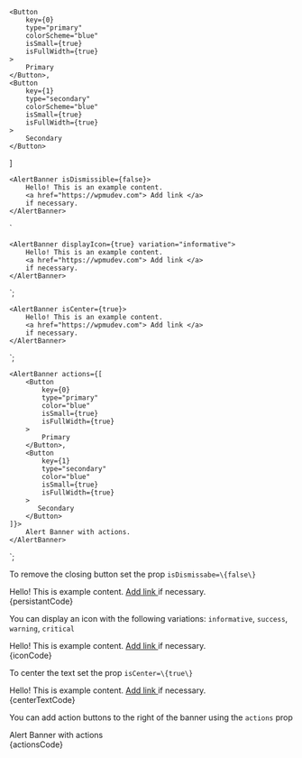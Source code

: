 

    <Button
        key={0}
        type="primary"
        colorScheme="blue"
        isSmall={true}
        isFullWidth={true}
    >
        Primary
    </Button>,
    <Button
        key={1}
        type="secondary"
        colorScheme="blue"
        isSmall={true}
        isFullWidth={true}
    >
        Secondary
    </Button>
]

    <AlertBanner isDismissible={false}>
        Hello! This is an example content.
        <a href="https://wpmudev.com"> Add link </a>
        if necessary.
    </AlertBanner>
`

    <AlertBanner displayIcon={true} variation="informative">
        Hello! This is an example content.
        <a href="https://wpmudev.com"> Add link </a>
        if necessary.
    </AlertBanner>
`;

    <AlertBanner isCenter={true}>
        Hello! This is an example content.
        <a href="https://wpmudev.com"> Add link </a>
        if necessary.
    </AlertBanner>
`;

    <AlertBanner actions={[
        <Button
            key={0}
            type="primary"
            color="blue"
            isSmall={true}
            isFullWidth={true}
        >
            Primary
        </Button>,
        <Button
            key={1}
            type="secondary"
            color="blue"
            isSmall={true}
            isFullWidth={true}
        >
           Secondary
        </Button>
    ]}>
        Alert Banner with actions.
    </AlertBanner>
`;

<Section title="Persistant" contained={true} style={{ paddingRight: 0, paddingLeft: 0 }}>
	<p> To remove the closing button set the prop <Code small={true}>isDismissabe=\{false\}</Code></p>
	<Preview wrapper={true}>
	<div style={{padding: 20}}>
		<AlertBanner isDismissible={false}>Hello! This is example content. <a href="https://wpmudev.com"> Add link </a> if necessary.</AlertBanner>
	</div>
	</Preview>
	<Snippet language="js">{persistantCode}</Snippet>
</Section>

<Section title="With Icon" contained={true} style={{ paddingRight: 0, paddingLeft: 0 }}>
	<p>You can display an icon with the following variations: <Code small={true}>informative</Code>, <Code small={true}>success</Code>, <Code small={true}>warning</Code>, <Code small={true}>critical</Code></p>
	<Preview wrapper={true}>
	<div style={{padding: 20}}>
		<AlertBanner displayIcon={true} variation="informative">Hello! This is example content. <a href="https://wpmudev.com"> Add link </a> if necessary.</AlertBanner>
	</div>
	</Preview>
	<Snippet language="js">{iconCode}</Snippet>
</Section>

<Section title="Centered Text" contained={true} style={{ paddingRight: 0, paddingLeft: 0 }}>
	<p>To center the text set the prop <Code small={true}>isCenter=\{true\}</Code></p>
	<Preview wrapper={true}>
	<div style={{padding: 20}}>
		<AlertBanner isCenter={true}>Hello! This is example content. <a href="https://wpmudev.com"> Add link </a> if necessary.</AlertBanner>
	</div>
	</Preview>
	<Snippet language="js">{centerTextCode}</Snippet>
</Section>

<Section title="With Actions" contained={true} style={{ paddingRight: 0, paddingLeft: 0 }}>
    <p> You can add action buttons to the right of the banner using the <Code>actions</Code> prop</p>
	<Preview wrapper={true}>
	<div style={{padding: 20}}>
		<AlertBanner actions={actions}>Alert Banner with actions</AlertBanner>
	</div>
	</Preview>
	<Snippet language="js">{actionsCode}</Snippet>
</Section>
